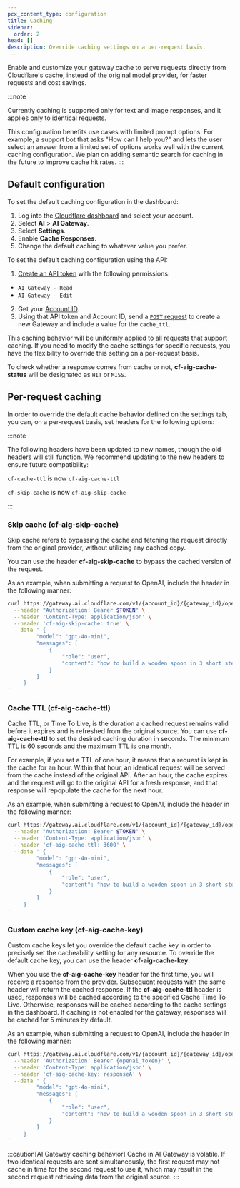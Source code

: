 ```yaml
---
pcx_content_type: configuration
title: Caching
sidebar:
  order: 2
head: []
description: Override caching settings on a per-request basis.
---
```



Enable and customize your gateway cache to serve requests directly from Cloudflare's cache, instead of the original model provider, for faster requests and cost savings.

:::note

Currently caching is supported only for text and image responses, and it applies only to identical requests.

This configuration benefits use cases with limited prompt options. For example, a support bot that asks "How can I help you?" and lets the user select an answer from a limited set of options works well with the current caching configuration.
We plan on adding semantic search for caching in the future to improve cache hit rates.
:::

## Default configuration

<Tabs syncKey="dashPlusAPI"> <TabItem label="Dashboard">

To set the default caching configuration in the dashboard:

1. Log into the [Cloudflare dashboard](https://dash.cloudflare.com/) and select your account.
2. Select **AI** > **AI Gateway**.
3. Select **Settings**.
4. Enable **Cache Responses**.
5. Change the default caching to whatever value you prefer.

</TabItem> <TabItem label="API">

To set the default caching configuration using the API:

1. [Create an API token](/fundamentals/api/get-started/create-token/) with the following permissions:

- `AI Gateway - Read`
- `AI Gateway - Edit`

2. Get your [Account ID](/fundamentals/setup/find-account-and-zone-ids/).
3. Using that API token and Account ID, send a [`POST` request](/api/resources/ai_gateway/methods/create/) to create a new Gateway and include a value for the `cache_ttl`.

</TabItem> </Tabs>

This caching behavior will be uniformly applied to all requests that support caching. If you need to modify the cache settings for specific requests, you have the flexibility to override this setting on a per-request basis.

To check whether a response comes from cache or not, **cf-aig-cache-status** will be designated as `HIT` or `MISS`.

## Per-request caching

In order to override the default cache behavior defined on the settings tab, you can, on a per-request basis, set headers for the following options:

:::note

The following headers have been updated to new names, though the old headers will still function. We recommend updating to the new headers to ensure future compatibility:

`cf-cache-ttl` is now `cf-aig-cache-ttl`

`cf-skip-cache` is now `cf-aig-skip-cache`

:::

### Skip cache (cf-aig-skip-cache)

Skip cache refers to bypassing the cache and fetching the request directly from the original provider, without utilizing any cached copy.

You can use the header **cf-aig-skip-cache** to bypass the cached version of the request.

As an example, when submitting a request to OpenAI, include the header in the following manner:

```bash title="Request skipping the cache"
curl https://gateway.ai.cloudflare.com/v1/{account_id}/{gateway_id}/openai/chat/completions \
  --header "Authorization: Bearer $TOKEN" \
  --header 'Content-Type: application/json' \
  --header 'cf-aig-skip-cache: true' \
  --data ' {
   		 "model": "gpt-4o-mini",
   		 "messages": [
   			 {
   				 "role": "user",
   				 "content": "how to build a wooden spoon in 3 short steps? give as short as answer as possible"
   			 }
   		 ]
   	 }
'
```

### Cache TTL (cf-aig-cache-ttl)

Cache TTL, or Time To Live, is the duration a cached request remains valid before it expires and is refreshed from the original source. You can use **cf-aig-cache-ttl** to set the desired caching duration in seconds. The minimum TTL is 60 seconds and the maximum TTL is one month.

For example, if you set a TTL of one hour, it means that a request is kept in the cache for an hour. Within that hour, an identical request will be served from the cache instead of the original API. After an hour, the cache expires and the request will go to the original API for a fresh response, and that response will repopulate the cache for the next hour.

As an example, when submitting a request to OpenAI, include the header in the following manner:

```bash title="Request to be cached for an hour"
curl https://gateway.ai.cloudflare.com/v1/{account_id}/{gateway_id}/openai/chat/completions \
  --header "Authorization: Bearer $TOKEN" \
  --header 'Content-Type: application/json' \
  --header 'cf-aig-cache-ttl: 3600' \
  --data ' {
   		 "model": "gpt-4o-mini",
   		 "messages": [
   			 {
   				 "role": "user",
   				 "content": "how to build a wooden spoon in 3 short steps? give as short as answer as possible"
   			 }
   		 ]
   	 }
'
```

### Custom cache key (cf-aig-cache-key)

Custom cache keys let you override the default cache key in order to precisely set the cacheability setting for any resource. To override the default cache key, you can use the header **cf-aig-cache-key**.

When you use the **cf-aig-cache-key** header for the first time, you will receive a response from the provider. Subsequent requests with the same header will return the cached response. If the **cf-aig-cache-ttl** header is used, responses will be cached according to the specified Cache Time To Live. Otherwise, responses will be cached according to the cache settings in the dashboard. If caching is not enabled for the gateway, responses will be cached for 5 minutes by default.

As an example, when submitting a request to OpenAI, include the header in the following manner:

```bash title="Request with custom cache key"
curl https://gateway.ai.cloudflare.com/v1/{account_id}/{gateway_id}/openai/chat/completions \
  --header 'Authorization: Bearer {openai_token}' \
  --header 'Content-Type: application/json' \
  --header 'cf-aig-cache-key: responseA' \
  --data ' {
   		 "model": "gpt-4o-mini",
   		 "messages": [
   			 {
   				 "role": "user",
   				 "content": "how to build a wooden spoon in 3 short steps? give as short as answer as possible"
   			 }
   		 ]
   	 }
'
```

:::caution[AI Gateway caching behavior]
Cache in AI Gateway is volatile. If two identical requests are sent simultaneously, the first request may not cache in time for the second request to use it, which may result in the second request retrieving data from the original source.
:::
